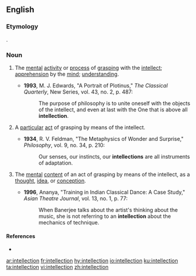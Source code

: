 ==English==

===Etymology===
{{bor|en|la|intellectio|intellectiō, intellectiōnem}}.

===Noun===
{{en-noun}}

# {{lb|en|uncountable}} The [[mental]] [[activity]] or [[process]] of [[grasp]]ing with the [[intellect]]; [[apprehension]] by the [[mind]]; [[understanding]].
#* '''1993''', M. J. Edwards, "A Portrait of Plotinus," ''The Classical Quarterly'', New Series, vol. 43, no. 2, p. 487:
#*: The purpose of philosophy is to unite oneself with the objects of the intellect, and even at last with the One that is above all '''intellection'''.
# {{lb|en|countable}} A [[particular]] [[act]] of grasping by means of the intellect.
#* '''1934''', R. V. Feldman, "The Metaphysics of Wonder and Surprise," ''Philosophy'', vol. 9, no. 34, p. 210:
#*: Our senses, our instincts, our '''intellections''' are all instruments of adaptation.
# {{lb|en|countable}} The [[mental]] [[content]] of an act of grasping by means of the intellect, as a [[thought]], [[idea]], or [[conception]].
#* '''1996''', Ananya, "Training in Indian Classical Dance: A Case Study," ''Asian Theatre Journal'', vol. 13, no. 1, p. 77:
#*: When Banerjee talks about the artist's thinking about the music, she is not referring to an '''intellection''' about the mechanics of technique.

====References====
* {{R:OneLook}}

[[ar:intellection]]
[[fr:intellection]]
[[hy:intellection]]
[[io:intellection]]
[[ku:intellection]]
[[ta:intellection]]
[[vi:intellection]]
[[zh:intellection]]